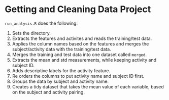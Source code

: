 # Getting and Cleaning Data Project

`run_analysis.R` does the following:

1. Sets the directory.
2. Extracts the features and activites and reads the training/test data.
3. Applies the column names based on the features and merges the subject/activity data with the training/test data.
4. Merges the training and test data into one dataset called `merged`.
5. Extracts the mean and std measurements, while keeping activity and subject ID.
6. Adds descriptive labels for the activity feature.
7. Re orders the columns to put activity name and subject ID first.
8. Groups the data by subject and activity name.
9. Creates a tidy dataset that takes the mean value of each variable, based on the subject and activity pairing.